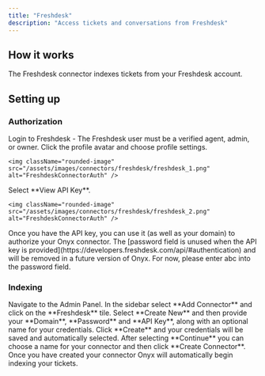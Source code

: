 ```yaml
---
title: "Freshdesk"
description: "Access tickets and conversations from Freshdesk"
---
```


## How it works

The Freshdesk connector indexes tickets from your Freshdesk account.

## Setting up

### Authorization

<Steps>
  <Step title="Log in to Freshdesk">
    Login to Freshdesk
    - The Freshdesk user must be a verified agent, admin, or owner.
  </Step>

  <Step title="Open profile settings">
    Click the profile avatar and choose profile settings.

    <img className="rounded-image" src="/assets/images/connectors/freshdesk/freshdesk_1.png" alt="FreshdeskConnectorAuth" />
  </Step>

  <Step title="View API Key">
    Select **View API Key**.

    <img className="rounded-image" src="/assets/images/connectors/freshdesk/freshdesk_2.png" alt="FreshdeskConnectorAuth" />
  </Step>

  <Step title="Authorize Onyx">
    Once you have the API key, you can use it (as well as your domain) to authorize your Onyx connector.
    The [password field is unused when the API key is provided](https://developers.freshdesk.com/api/#authentication)
    and will be removed in a future version of Onyx. For now, please enter abc into the password field.
  </Step>
</Steps>

### Indexing

<Steps>
  <Step title="Open Freshdesk connector">
    Navigate to the Admin Panel.
  </Step>

  <Step title="Add connector">
    In the sidebar select **Add Connector** and click on the **Freshdesk** tile.
  </Step>

  <Step title="Create credentials">
    Select **Create New** and then provide your **Domain**, **Password** and **API Key**,
    along with an optional name for your credentials.
  </Step>

  <Step title="Save credentials">
    Click **Create** and your credentials will be saved and automatically selected.
  </Step>

  <Step title="Create connector">
    After selecting **Continue** you can choose a name for your connector and then click **Create Connector**.
  </Step>

  <Step title="Start indexing">
    Once you have created your connector Onyx will automatically begin indexing your tickets.
  </Step>
</Steps>
